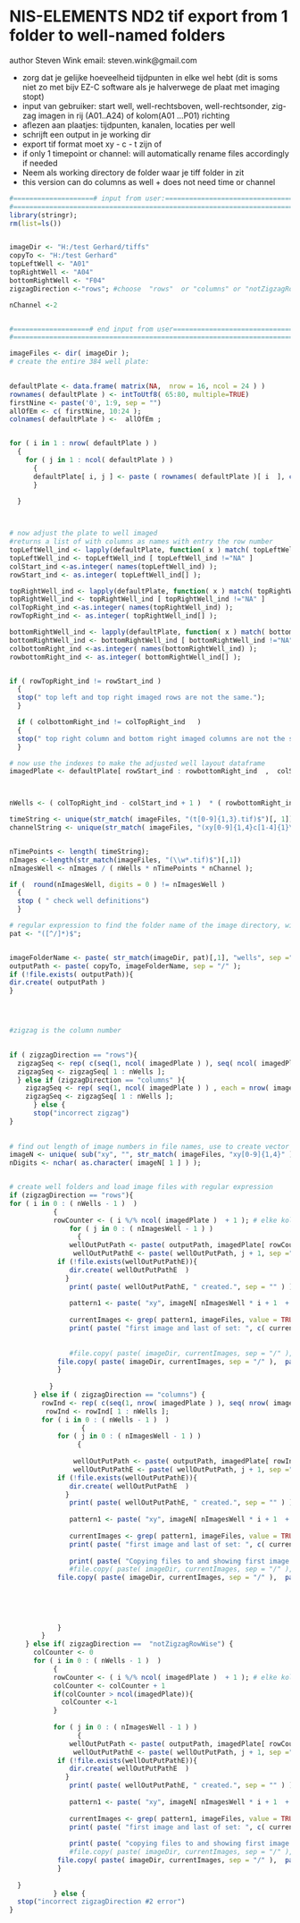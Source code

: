 NIS-ELEMENTS ND2 tif export from 1 folder to well-named folders
========================================================

author Steven Wink 
email: steven.wink@gmail.com


* zorg dat je gelijke hoeveelheid tijdpunten in elke wel hebt (dit is soms niet zo met bijv EZ-C software als je halverwege  de plaat met imaging stopt)
* input van gebruiker: start well, well-rechtsboven, well-rechtsonder, zig-zag imagen in rij (A01..A24) of kolom(A01 ...P01) richting
* aflezen aan plaatjes: tijdpunten, kanalen, locaties per well
* schrijft een output in je working dir
* export tif format moet xy - c - t zijn of
* if only 1 timepoint or channel: will automatically rename files accordingly if needed
* Neem als working directory de folder waar je tiff folder in zit
* this version can do columns as well + does not need time or channel

```r
#====================# input from user:=========================================================
#===============================================================================================
library(stringr);
rm(list=ls())


imageDir <- "H:/test Gerhard/tiffs"
copyTo <- "H:/test Gerhard"
topLeftWell <- "A01"
topRightWell <- "A04"
bottomRightWell <- "F04"
zigzagDirection <-"rows"; #choose  "rows"  or "columns" or "notZigzagRowWise"  zig-zag imagen in rij (A01..A24) of kolom(A01 ...P01) richting

nChannel <-2


#===================# end input from user========================================================
#================================================================================================

imageFiles <- dir( imageDir );
# create the entire 384 well plate:

  
defaultPlate <- data.frame( matrix(NA,  nrow = 16, ncol = 24 ) )
rownames( defaultPlate ) <- intToUtf8( 65:80, multiple=TRUE)
firstNine <- paste('0', 1:9, sep = "")
allOfEm <- c( firstNine, 10:24 );
colnames( defaultPlate ) <-  allOfEm ;


for ( i in 1 : nrow( defaultPlate ) )
  {  
    for ( j in 1 : ncol( defaultPlate ) )
      {
      defaultPlate[ i, j ] <- paste ( rownames( defaultPlate )[ i  ], colnames( defaultPlate )[ j ], sep = "" );
      }
  
  }



# now adjust the plate to well imaged
#returns a list of with columns as names with entry the row number
topLeftWell_ind <- lapply(defaultPlate, function( x ) match( topLeftWell, x )  );
topLeftWell_ind <- topLeftWell_ind [ topLeftWell_ind !="NA" ]
colStart_ind <-as.integer( names(topLeftWell_ind) );
rowStart_ind <- as.integer( topLeftWell_ind[] );

topRightWell_ind <- lapply(defaultPlate, function( x ) match( topRightWell, x )  );
topRightWell_ind <- topRightWell_ind [ topRightWell_ind !="NA" ]
colTopRight_ind <-as.integer( names(topRightWell_ind) );
rowTopRight_ind <- as.integer( topRightWell_ind[] );

bottomRightWell_ind <- lapply(defaultPlate, function( x ) match( bottomRightWell, x )  );
bottomRightWell_ind <- bottomRightWell_ind [ bottomRightWell_ind !="NA" ]
colbottomRight_ind <-as.integer( names(bottomRightWell_ind) );
rowbottomRight_ind <- as.integer( bottomRightWell_ind[] );


if ( rowTopRight_ind != rowStart_ind ) 
  {
  stop(" top left and top right imaged rows are not the same.");
  }

  if ( colbottomRight_ind != colTopRight_ind   ) 
  {
  stop(" top right column and bottom right imaged columns are not the same.");
  }

# now use the indexes to make the adjusted well layout dataframe
imagedPlate <- defaultPlate[ rowStart_ind : rowbottomRight_ind  ,  colStart_ind : colbottomRight_ind, drop= FALSE   ]; 



nWells <- ( colTopRight_ind - colStart_ind + 1 )  * ( rowbottomRight_ind - rowStart_ind + 1 );

timeString <- unique(str_match( imageFiles, "(t[0-9]{1,3}.tif)$")[, 1])
channelString <- unique(str_match( imageFiles, "(xy[0-9]{1,4}c[1-4]{1}\\w{0,3}.tif)$")[, 1])


nTimePoints <- length( timeString);
nImages <-length(str_match(imageFiles, "(\\w*.tif)$")[,1])
nImagesWell <- nImages / ( nWells * nTimePoints * nChannel );

if (  round(nImagesWell, digits = 0 ) != nImagesWell ) 
  {
  stop ( " check well definitions")
  }

# regular expression to find the folder name of the image directory, will use this name to make a new directory in current WD to create well-folders
pat <- "([^/]*)$";


imageFolderName <- paste( str_match(imageDir, pat)[,1], "wells", sep ="_");
outputPath <- paste( copyTo, imageFolderName, sep = "/" );
if (!file.exists( outputPath)){
dir.create( outputPath )
}




#zigzag is the column number 

 
if ( zigzagDirection == "rows"){
  zigzagSeq <- rep( c(seq(1, ncol( imagedPlate ) ), seq( ncol( imagedPlate ), 1 ) ), ceiling( nrow( imagedPlate )/ 2 ) );
  zigzagSeq <- zigzagSeq[ 1 : nWells ];
  } else if (zigzagDirection == "columns" ){
    zigzagSeq <- rep( seq(1, ncol( imagedPlate ) ) , each = nrow( imagedPlate ) )
    zigzagSeq <- zigzagSeq[ 1 : nWells ];
      } else {
      stop("incorrect zigzag")
}
  
  
# find out length of image numbers in file names, use to create vector of image number names that can be used to pick out sets of images per well.
imageN <- unique( sub("xy", "", str_match( imageFiles, "xy[0-9]{1,4}" ) ) ) ;
nDigits <- nchar( as.character( imageN[ 1 ] ) );


# create well folders and load image files with regular expression
if (zigzagDirection == "rows"){
for ( i in 0 : ( nWells - 1 )  )
           { 
           rowCounter <- ( i %/% ncol( imagedPlate )  + 1 ); # elke kolom-aantal van imagedPlate dan schuift het een rij op
               for ( j in 0 : ( nImagesWell - 1 ) )
                 {
               wellOutPutPath <- paste( outputPath, imagedPlate[ rowCounter ,  zigzagSeq[ i + 1 ] ], sep ="/" );
                wellOutPutPathE <- paste( wellOutPutPath, j + 1, sep ="_" );      
            if (!file.exists(wellOutPutPathE)){
               dir.create( wellOutPutPathE  )
              }
               print( paste( wellOutPutPathE, " created.", sep = "" ) );
          
               pattern1 <- paste( "xy", imageN[ nImagesWell * i + 1  + j ], sep = ""  );
               
               currentImages <- grep( pattern1, imageFiles, value = TRUE );
               print( paste( "first image and last of set: ", c( currentImages[1], currentImages [ length( currentImages )] )));
      
               
               #file.copy( paste( imageDir, currentImages, sep = "/" ),  paste( wellOutPutPathE, currentImages, sep = "/" ) );
            file.copy( paste( imageDir, currentImages, sep = "/" ),  paste( wellOutPutPathE, currentImages, sep = "/" ) );  
            }
          
          }
      } else if ( zigzagDirection == "columns") {
        rowInd <- rep( c(seq(1, nrow( imagedPlate ) ), seq( nrow( imagedPlate ), 1 ) ), ceiling( ncol( imagedPlate )  / 2 )) 
         rowInd <- rowInd[ 1 : nWells ];
        for ( i in 0 : ( nWells - 1 )  )
                  { 
            for ( j in 0 : ( nImagesWell - 1 ) )
                 {        
              
                wellOutPutPath <- paste( outputPath, imagedPlate[ rowInd[ i + 1] ,  zigzagSeq[ i + 1 ] ], sep ="/" );
                wellOutPutPathE <- paste( wellOutPutPath, j + 1, sep ="_" );      
            if (!file.exists(wellOutPutPathE)){
               dir.create( wellOutPutPathE  )
              }
               print( paste( wellOutPutPathE, " created.", sep = "" ) );
          
               pattern1 <- paste( "xy", imageN[ nImagesWell * i + 1  + j ], sep = ""  );
               
               currentImages <- grep( pattern1, imageFiles, value = TRUE );
               print( paste( "first image and last of set: ", c( currentImages[1], currentImages [ length( currentImages )] ), collapse = ""));
      
               print( paste( "Copying files to and showing first image of set:", paste( wellOutPutPathE, currentImages[1], sep = "/" ) , sep = "") )
               #file.copy( paste( imageDir, currentImages, sep = "/" ),  paste( wellOutPutPathE, currentImages, sep = "/" ) );
            file.copy( paste( imageDir, currentImages, sep = "/" ),  paste( wellOutPutPathE, currentImages, sep = "/" ) );  
            
            
            
                 
            
            }
        } 
    } else if( zigzagDirection ==  "notZigzagRowWise") {
      colCounter <- 0 
      for ( i in 0 : ( nWells - 1 )  )
           { 
           rowCounter <- ( i %/% ncol( imagedPlate )  + 1 ); # elke kolom-aantal van imagedPlate dan schuift het een rij op
           colCounter <- colCounter + 1
           if(colCounter > ncol(imagedPlate)){
             colCounter <-1
           }
           
           for ( j in 0 : ( nImagesWell - 1 ) )
                 {
               wellOutPutPath <- paste( outputPath, imagedPlate[ rowCounter , colCounter  ], sep ="/" );
                wellOutPutPathE <- paste( wellOutPutPath, j + 1, sep ="_" );      
            if (!file.exists(wellOutPutPathE)){
               dir.create( wellOutPutPathE  )
              }
               print( paste( wellOutPutPathE, " created.", sep = "" ) );
          
               pattern1 <- paste( "xy", imageN[ nImagesWell * i + 1  + j ], sep = ""  );
               
               currentImages <- grep( pattern1, imageFiles, value = TRUE );
               print( paste( "first image and last of set: ", c( currentImages[1], currentImages [ length( currentImages )] )));
      
               print( paste( "copying files to and showing first image of set:", paste( wellOutPutPathE, currentImages[1], sep = "/" ) , sep = "") )
               #file.copy( paste( imageDir, currentImages, sep = "/" ),  paste( wellOutPutPathE, currentImages, sep = "/" ) );
            file.copy( paste( imageDir, currentImages, sep = "/" ),  paste( wellOutPutPathE, currentImages, sep = "/" ) );  
            }
  
  }
           } else {
  stop("incorrect zigzagDirection #2 error")
}
     


```

